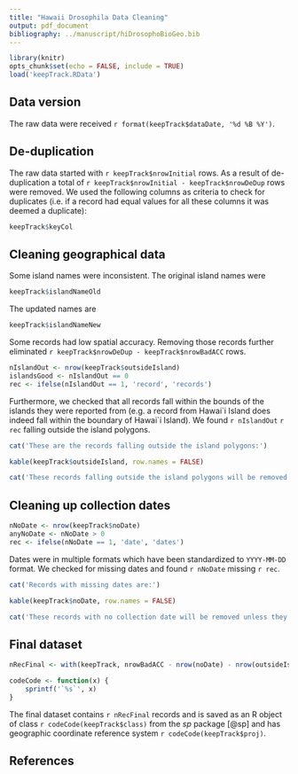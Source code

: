 ```yaml
---
title: "Hawaii Drosophila Data Cleaning"
output: pdf_document
bibliography: ../manuscript/hiDrosophoBioGeo.bib
---
```


```r
library(knitr)
opts_chunk$set(echo = FALSE, include = TRUE)
load('keepTrack.RData')
```

## Data version

The raw data were received `r format(keepTrack$dataDate, '%d %B %Y')`.


## De-duplication

The raw data started with `r keepTrack$nrowInitial` rows. As a result of de-duplication a total of `r keepTrack$nrowInitial - keepTrack$nrowDeDup` rows were removed.  We used the following columns as criteria to check for duplicates (i.e. if a record had equal values for all these columns it was deemed a duplicate):

```r
keepTrack$keyCol
```

## Cleaning geographical data

Some island names were inconsistent.  The original island names were

```r
keepTrack$islandNameOld
```

The updated names are

```r
keepTrack$islandNameNew
```

Some records had low spatial accuracy.  Removing those records further eliminated `r keepTrack$nrowDeDup - keepTrack$nrowBadACC` rows.

```r
nIslandOut <- nrow(keepTrack$outsideIsland)
islandsGood <- nIslandOut == 0
rec <- ifelse(nIslandOut == 1, 'record', 'records')
```

Furthermore, we checked that all records fall within the bounds of the islands they were reported from (e.g. a record from Hawai\`i Island does indeed fall within the boundary of Hawai\`i Island).  We found `r nIslandOut` `r rec` falling outside the island polygons.

```r
cat('These are the records falling outside the island polygons:')
```

```r
kable(keepTrack$outsideIsland, row.names = FALSE)
```

```r
cat('These records falling outside the island polygons will be removed unless they can be corrected.')
```


## Cleaning up collection dates

```r
nNoDate <- nrow(keepTrack$noDate)
anyNoDate <- nNoDate > 0
rec <- ifelse(nNoDate == 1, 'date', 'dates')
```

Dates were in multiple formats which have been standardized to `YYYY-MM-DD` format.  We checked for missing dates and found `r nNoDate` missing `r rec`.

```r
cat('Records with missing dates are:')
```

```r
kable(keepTrack$noDate, row.names = FALSE)
```

```r
cat('These records with no collection date will be removed unless they can be corrected.')
```

## Final dataset

```r
nRecFinal <- with(keepTrack, nrowBadACC - nrow(noDate) - nrow(outsideIsland))

codeCode <- function(x) {
    sprintf('`%s`', x)
}
```

The final dataset contains `r nRecFinal` records and is saved as an R object of class `r codeCode(keepTrack$class)` from the *sp* package [@sp] and has geographic coordinate reference system `r codeCode(keepTrack$proj)`.

## References

